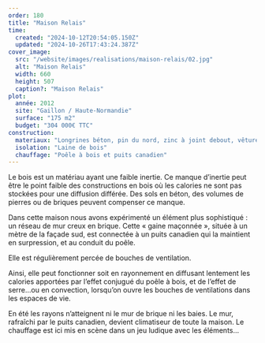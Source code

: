 ```yaml
---
order: 180
title: "Maison Relais"
time:
  created: "2024-10-12T20:54:05.150Z"
  updated: "2024-10-26T17:43:24.387Z"
cover_image:
  src: "/website/images/realisations/maison-relais/02.jpg"
  alt: "Maison Relais"
  width: 660
  height: 507
  caption?: "Maison Relais"
plot:
  année: 2012
  site: "Gaillon / Haute-Normandie"
  surface: "175 m2"
  budget: "304 000€ TTC"
construction:
  materiaux: "Longrines béton, pin du nord, zinc à joint debout, vêture et menuiserie mélèze"
  isolation: "Laine de bois"
  chauffage: "Poêle à bois et puits canadien"
---
```


Le bois est un matériau ayant une faible inertie. Ce manque d’inertie peut être le point faible des constructions en bois où les calories ne sont pas stockées pour une diffusion différée. Des sols en béton, des volumes de pierres ou de briques peuvent compenser ce manque.

Dans cette maison nous avons expérimenté un élément plus sophistiqué : un réseau de mur creux en brique.
Cette « gaine maçonnée », située à un mètre de la façade sud, est connectée à un puits canadien qui la maintient en surpression, et au conduit du poêle.

Elle est régulièrement percée de bouches de ventilation.

Ainsi, elle peut fonctionner soit en rayonnement en diffusant lentement les calories apportées par l’effet conjugué du poêle à bois, et de l’effet de serre…ou en convection, lorsqu’on ouvre les bouches de ventilations dans les espaces de vie.

En été les rayons n’atteignent ni le mur de brique ni les baies. Le mur, rafraîchi par le puits canadien, devient climatiseur de toute la maison. Le chauffage est ici mis en scène dans un jeu ludique avec les éléments…
